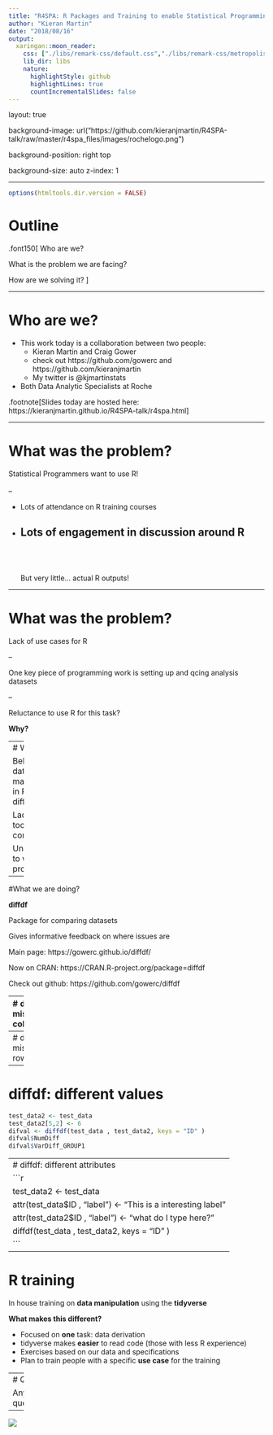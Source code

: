```yaml
---
title: "R4SPA: R Packages and Training to enable Statistical Programming in R"
author: "Kieran Martin"
date: "2018/08/16"
output:
  xaringan::moon_reader:
    css: ["./libs/remark-css/default.css","./libs/remark-css/metropolis.css", "./libs/remark-css/metropolis-fonts.css" ]
    lib_dir: libs
    nature:
      highlightStyle: github
      highlightLines: true
      countIncrementalSlides: false
---
```


layout: true

background-image: url("https://github.com/kieranjmartin/R4SPA-talk/raw/master/r4spa_files/images/rochelogo.png")

background-position: right top

background-size: auto
z-index: 1


---

```r
options(htmltools.dir.version = FALSE)
```

# Outline
.font150[
Who are we?

What is the problem we are facing?

How are we solving it?
]

---

# Who are we?

- This work today is a collaboration between two people:
  - Kieran Martin and Craig Gower
  - check out https://github.com/gowerc and https://github.com/kieranjmartin
  - My twitter is @kjmartinstats
- Both Data Analytic Specialists at Roche

.footnote[Slides today are hosted here: https://kieranjmartin.github.io/R4SPA-talk/r4spa.html]

---

# What was the problem?

Statistical Programmers want to use R!
<br><br>
--

- Lots of attendance on R training courses

- Lots of engagement in discussion around R
--
<br><br><br>
But very little... actual R outputs!

---

# What was the problem?

Lack of use cases for R

--

One key piece of programming work is setting up and qcing analysis datasets

--

 Reluctance to use R for this task?

**Why?**

---
# Why?

Belief that data manipulation in R is difficult

Lack of tools (proc compare)

Unclear how to work in production

---



#What we are doing?

**diffdf**

Package for comparing datasets

Gives informative feedback on where issues are

Main page: https://gowerc.github.io/diffdf/

Now on CRAN: https://CRAN.R-project.org/package=diffdf

Check out github: https://github.com/gowerc/diffdf

---
# diffdf: missing columns:

```r

LENGTH = 30
set.seed(12334)
test_data <- tibble::tibble( 
    ID          = 1:LENGTH,
    GROUP1      = rep( c(1,2) , each = LENGTH/2),
    GROUP2      = rep( c(1:(LENGTH/2)), 2 ),
    INTEGER     = rpois(LENGTH , 40),
    BINARY      = sample( c("M" , "F") , LENGTH , replace = T),
    DATE        = lubridate::ymd("2000-01-01") + rnorm(LENGTH, 0, 7000),
    DATETIME    = lubridate::ymd_hms("2000-01-01 00:00:00") + rnorm(LENGTH, 0, 200000000), 
    CONTINUOUS  = rnorm(LENGTH , 30 , 12),
    CATEGORICAL = factor(sample( c("A" , "B" , "C") , LENGTH , replace = T)),
    LOGICAL     = sample( c(TRUE , FALSE) , LENGTH , replace = T),
    CHARACTER   = stringi::stri_rand_strings(LENGTH,  rpois(LENGTH , 13),  pattern = "[ A-Za-z0-9]")
)
```


```r
library(diffdf)

test_data2 <- test_data 
test_data2 <- test_data2[,-6]
diffdf(test_data , test_data2)
```
---
# diffdf: missing rows
```r
test_data2 <- test_data
test_data2 <- test_data2[1:(nrow(test_data2) - 2),]
diffdf(test_data, test_data2, keys = "ID")
```
---
# diffdf: different values
```r
test_data2 <- test_data
test_data2[5,2] <- 6
difval <- diffdf(test_data , test_data2, keys = "ID" )
difval$NumDiff
difval$VarDiff_GROUP1
```
---
# diffdf: different attributes
```r
test_data2 <- test_data
attr(test_data$ID , "label") <- "This is a interesting label"
attr(test_data2$ID , "label") <- "what do I type here?"
diffdf(test_data , test_data2, keys = "ID" )
```
---


# R training 

In house training on **data manipulation** using the **tidyverse**

**What makes this different?**

- Focused on **one** task: data derivation
- tidyverse makes **easier** to read code (those with less R experience)
- Exercises based on our data and specifications
- Plan to train people with a specific **use case** for the training

---
# Q and A

Any questions?

---

<div id="over">
<span class="Centerer">    </span>
    <img class="Centered" src="https://github.com/kieranjmartin/R4SPA-talk/raw/master/r4spa_files/images/rocheslogan.png" >

</div>





